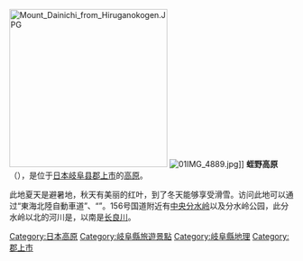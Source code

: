 {{unreferenced|time=2014-04-09T08:57:21+00:00}}
[[File:Mount_Dainichi_from_Hiruganokogen.JPG|280px]]
[[File:01IMG_4889.jpg|thumb]]]]
'''蛭野高原'''（{{jpn|j=ひるがの高原|hg=ひるがのこうげん}}），是位于[[日本|日本]][[岐阜县|岐阜县]][[郡上市|郡上市]]的[[高原|高原]]。

此地夏天是避暑地，秋天有美丽的红叶，到了冬天能够享受滑雪。访问此地可以通过“東海北陸自動車道{{link-ja|高鷲IC|高鷲インターチェンジ}}”、“{{link-ja|荘川IC|荘川インターチェンジ}}”。156号国道附近有[[中央分水岭|中央分水岭]]以及分水岭公园，此分水岭以北的河川是{{link-ja|庄川}}，以南是[[长良川|长良川]]。

{{日本高原與台地}}

[[Category:日本高原|Category:日本高原]]
[[Category:岐阜縣旅遊景點|Category:岐阜縣旅遊景點]]
[[Category:岐阜縣地理|Category:岐阜縣地理]]
[[Category:郡上市|Category:郡上市]]

{{Japan-stub}}